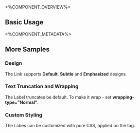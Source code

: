 
<%COMPONENT_OVERVIEW%>

## Basic Usage
<Basic />

<%COMPONENT_METADATA%>

## More Samples

### Design
The Link supports <b>Default</b>, <b>Subtle</b> and <b>Emphasized</b> designs.

<Design />

### Text Truncation and Wrapping
The Label truncates be default. To make it wrap - set <b>wrapping-type="Normal"</b>.

<TextWrapping />

### Custom Styling
The Labes can be customized with pure CSS, applied on the tag.

<CustomStyling />